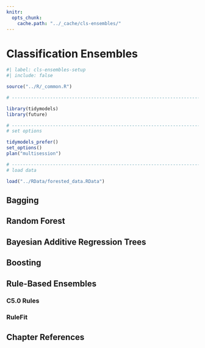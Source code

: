 ```yaml
---
knitr:
  opts_chunk:
    cache.path: "../_cache/cls-ensembles/"
---
```


# Classification Ensembles {#sec-cls-ensembles}

```r
#| label: cls-ensembles-setup
#| include: false

source("../R/_common.R")

# ------------------------------------------------------------------------------

library(tidymodels)
library(future)

# ------------------------------------------------------------------------------
# set options

tidymodels_prefer()
set_options()
plan("multisession")

# ------------------------------------------------------------------------------
# load data 

load("../RData/forested_data.RData")
```


## Bagging {#sec-cls-bag}

## Random Forest {#sec-cls-rand-forest}

## Bayesian Additive Regression Trees {#sec-cls-bart}

## Boosting {#sec-cls-boost}

## Rule-Based Ensembles {#sec-cls-rule-ensembles}

### C5.0 Rules {#sec-cls-c50-rules}

### RuleFit {#sec-cls-rulefit}

## Chapter References {.unnumbered}
